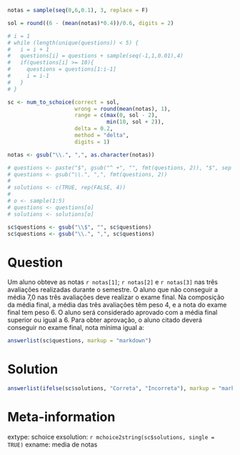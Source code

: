 ```r
notas = sample(seq(0,6,0.1), 3, replace = F)

sol = round((6 - (mean(notas)*0.4))/0.6, digits = 2)

# i = 1
# while (length(unique(questions)) < 5) {
#   i = i + 1
#   questions[i] = questions + sample(seq(-1,1,0.01),4)
#   if(questions[i] >= 10){
#     questions = questions[1:i-1]
#     i = i-1
#   }
# }

sc <- num_to_schoice(correct = sol,
                     wrong = round(mean(notas), 1),
                     range = c(max(0, sol - 2),
                               min(10, sol + 2)),
                     delta = 0.2,
                     method = "delta",
                     digits = 1)

notas <- gsub("\\.", ",", as.character(notas))

# questions <- paste("$", gsub("^ +", "", fmt(questions, 2)), "$", sep = "")
# questions <- gsub("\\.", ",", fmt(questions, 2))
# 
# solutions <- c(TRUE, rep(FALSE, 4))
# 
# o <- sample(1:5)
# questions <- questions[o]
# solutions <- solutions[o]

sc$questions <- gsub("\\$", "", sc$questions)
sc$questions <- gsub("\\.", ",", sc$questions)

```

Question
========
Um aluno obteve as notas `r notas[1]`; `r notas[2]` e `r notas[3]` nas três avaliações realizadas durante o semestre. O aluno que não conseguir a média 7,0 nas três avaliações deve realizar o exame final. Na composição da média final, a média das três avaliações têm peso 4, e a nota do exame final tem peso 6. O aluno será considerado aprovado com a média final superior ou igual a 6. Para obter aprovação, o aluno citado deverá conseguir no exame final, nota mínima igual a:


```r
answerlist(sc$questions, markup = "markdown")
```

Solution
========

```r
answerlist(ifelse(sc$solutions, "Correta", "Incorreta"), markup = "markdown")
```

Meta-information
================
extype: schoice
exsolution: `r mchoice2string(sc$solutions, single = TRUE)`
exname: media de notas